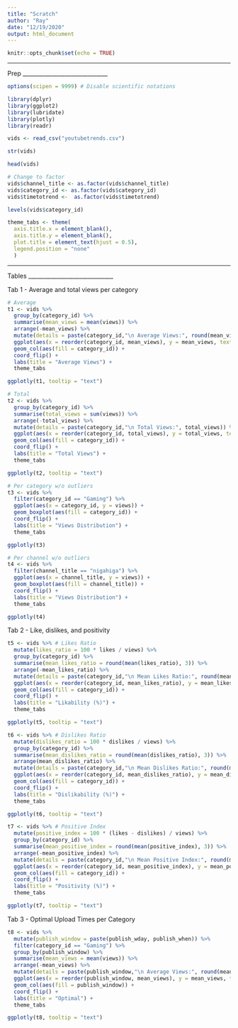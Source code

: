 ---
title: "Scratch"
author: "Ray"
date: "12/19/2020"
output: html_document
---

```{r setup, include=FALSE}
knitr::opts_chunk$set(echo = TRUE)
```

______________________________
Prep
______________________________

```{r}
options(scipen = 9999) # Disable scientific notations
```

```{r}
library(dplyr)
library(ggplot2)
library(lubridate)
library(plotly)
library(readr)
```
```{r}
vids <- read_csv("youtubetrends.csv")
```
```{r}
str(vids)
```
```{r}
head(vids)
```
```{r}
# Change to factor
vids$channel_title <- as.factor(vids$channel_title)
vids$category_id <- as.factor(vids$category_id)
vids$timetotrend <-  as.factor(vids$timetotrend)
```

```{r}
levels(vids$category_id)
```
```{r}
theme_tabs <- theme(
  axis.title.x = element_blank(),
  axis.title.y = element_blank(),
  plot.title = element_text(hjust = 0.5),
  legend.position = "none"
  )
```


______________________________
Tables
______________________________

Tab 1 - Average and total views per category
```{r}
# Average
t1 <- vids %>% 
  group_by(category_id) %>% 
  summarise(mean_views = mean(views)) %>% 
  arrange(-mean_views) %>%
  mutate(details = paste(category_id,"\n Average Views:", round(mean_views, 3))) %>%
  ggplot(aes(x = reorder(category_id, mean_views), y = mean_views, text = details)) +
  geom_col(aes(fill = category_id)) +
  coord_flip() +
  labs(title = "Average Views") +
  theme_tabs

ggplotly(t1, tooltip = "text")
```

```{r}
# Total
t2 <- vids %>% 
  group_by(category_id) %>% 
  summarise(total_views = sum(views)) %>% 
  arrange(-total_views) %>%
  mutate(details = paste(category_id,"\n Total Views:", total_views)) %>%
  ggplot(aes(x = reorder(category_id, total_views), y = total_views, text = details)) +
  geom_col(aes(fill = category_id)) +
  coord_flip() +
  labs(title = "Total Views") +
  theme_tabs

ggplotly(t2, tooltip = "text")
```

```{r}
# Per category w/o outliers
t3 <- vids %>% 
  filter(category_id == "Gaming") %>%
  ggplot(aes(x = category_id, y = views)) +
  geom_boxplot(aes(fill = category_id)) +
  coord_flip() +
  labs(title = "Views Distribution") +
  theme_tabs

ggplotly(t3)
```
```{r}
# Per channel w/o outliers
t4 <- vids %>% 
  filter(channel_title == "nigahiga") %>%
  ggplot(aes(x = channel_title, y = views)) +
  geom_boxplot(aes(fill = channel_title)) +
  coord_flip() +
  labs(title = "Views Distribution") +
  theme_tabs

ggplotly(t4)
```


Tab 2 - Like, dislikes, and positivity
```{r}
t5 <- vids %>% # Likes Ratio
  mutate(likes_ratio = 100 * likes / views) %>%
  group_by(category_id) %>%
  summarise(mean_likes_ratio = round(mean(likes_ratio), 3)) %>%
  arrange(-mean_likes_ratio) %>%
  mutate(details = paste(category_id,"\n Mean Likes Ratio:", round(mean_likes_ratio, 3))) %>%
  ggplot(aes(x = reorder(category_id, mean_likes_ratio), y = mean_likes_ratio, text = details)) +
  geom_col(aes(fill = category_id)) +
  coord_flip() +
  labs(title = "Likability (%)") +
  theme_tabs

ggplotly(t5, tooltip = "text")
```

```{r}
t6 <- vids %>% # Dislikes Ratio
  mutate(dislikes_ratio = 100 * dislikes / views) %>%
  group_by(category_id) %>%
  summarise(mean_dislikes_ratio = round(mean(dislikes_ratio), 3)) %>%
  arrange(mean_dislikes_ratio) %>%
  mutate(details = paste(category_id,"\n Mean Dislikes Ratio:", round(mean_dislikes_ratio, 3))) %>%
  ggplot(aes(x = reorder(category_id, mean_dislikes_ratio), y = mean_dislikes_ratio, text = details)) +
  geom_col(aes(fill = category_id)) +
  coord_flip() +
  labs(title = "Dislikability (%)") +
  theme_tabs

ggplotly(t6, tooltip = "text")
```

```{r}
t7 <- vids %>% # Positive Index
  mutate(positive_index = 100 * (likes - dislikes) / views) %>%
  group_by(category_id) %>%
  summarise(mean_positive_index = round(mean(positive_index), 3)) %>%
  arrange(-mean_positive_index) %>%
  mutate(details = paste(category_id,"\n Mean Positive Index:", round(mean_positive_index, 3))) %>%
  ggplot(aes(x = reorder(category_id, mean_positive_index), y = mean_positive_index, text = details)) +
  geom_col(aes(fill = category_id)) +
  coord_flip() +
  labs(title = "Positivity (%)") +
  theme_tabs

ggplotly(t7, tooltip = "text")
```

Tab 3 - Optimal Upload Times per Category
```{r}
t8 <- vids %>%
  mutate(publish_window = paste(publish_wday, publish_when)) %>%
  filter(category_id == "Gaming") %>%
  group_by(publish_window) %>% 
  summarise(mean_views = mean(views)) %>%
  arrange(-mean_views) %>%
  mutate(details = paste(publish_window,"\n Average Views:", round(mean_views, 0))) %>%
  ggplot(aes(x = reorder(publish_window, mean_views), y = mean_views, text = details)) +
  geom_col(aes(fill = publish_window)) +
  coord_flip() +
  labs(title = "Optimal") +
  theme_tabs

ggplotly(t8, tooltip = "text")
```

